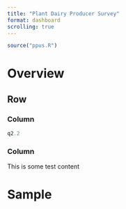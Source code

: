 ```yaml
---
title: "Plant Dairy Producer Survey"
format: dashboard
scrolling: true
---
```


```r
source("ppus.R")
```

# Overview

## Row

### Column
```r
q2.2
```

### Column

This is some test content

# Sample


